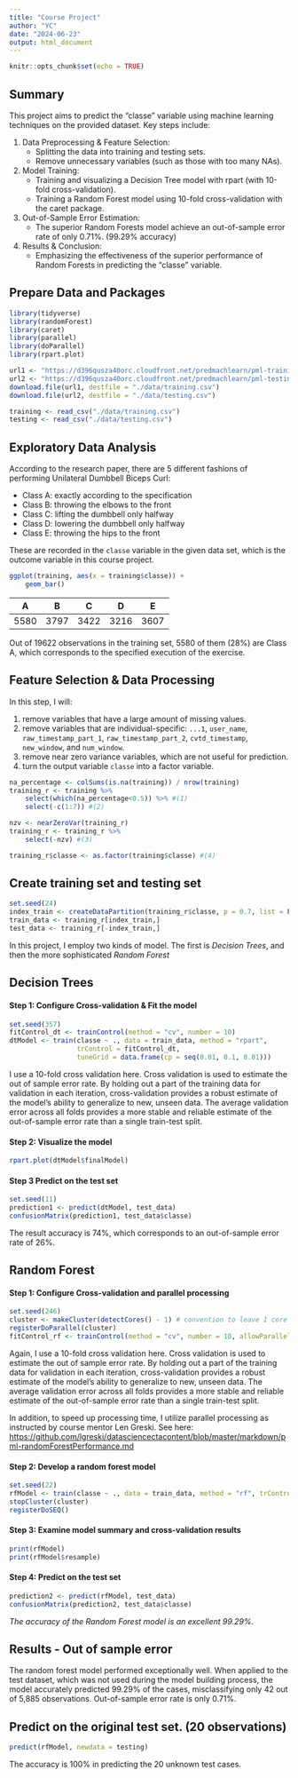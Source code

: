 ```yaml
---
title: "Course Project"
author: "YC"
date: "2024-06-23"
output: html_document
---
```


```r
knitr::opts_chunk$set(echo = TRUE)
```

## Summary
This project aims to predict the "classe" variable using machine learning techniques on the provided dataset. Key steps include:

1. Data Preprocessing & Feature Selection:
    - Splitting the data into training and testing sets.
    - Remove unnecessary variables (such as those with too many NAs).

2. Model Training:
    - Training and visualizing a Decision Tree model with rpart (with 10-fold cross-validation).
    - Training a Random Forest model using 10-fold cross-validation with the caret package.

3. Out-of-Sample Error Estimation:
    - The superior Random Forests model achieve an out-of-sample error rate of only 0.71%. (99.29% accuracy)

4. Results & Conclusion:
    - Emphasizing the effectiveness of the superior performance of Random Forests in predicting the "classe" variable.

## Prepare Data and Packages
```r
library(tidyverse)
library(randomForest)
library(caret)
library(parallel)
library(doParallel)
library(rpart.plot)

url1 <- "https://d396qusza40orc.cloudfront.net/predmachlearn/pml-training.csv"
url2 <- "https://d396qusza40orc.cloudfront.net/predmachlearn/pml-testing.csv"
download.file(url1, destfile = "./data/training.csv")
download.file(url2, destfile = "./data/testing.csv")

training <- read_csv("./data/training.csv")
testing <- read_csv("./data/testing.csv")
```

## Exploratory Data Analysis

According to the research paper, there are 5 different fashions of performing Unilateral Dumbbell Biceps Curl:

- Class A: exactly according to the specification
- Class B: throwing the elbows to the front
- Class C: lifting the dumbbell only halfway
- Class D: lowering the dumbbell only halfway
- Class E: throwing the hips to the front

These are recorded in the `classe` variable in the given data set, which is the outcome variable in this course project.

```r
ggplot(training, aes(x = training$classe)) +
    geom_bar()
```

|   A  |   B  |   C  |   D  |   E  |
|:----:|:----:|:----:|:----:|:----:|
| 5580 | 3797 | 3422 | 3216 | 3607 |

Out of 19622 observations in the training set, 5580 of them (28%) are Class A, which corresponds to the specified execution of the exercise.

## Feature Selection & Data Processing

In this step, I will:

(1) remove variables that have a large amount of missing values.
(2) remove variables that are individual-specific: `...1`, `user_name`, `raw_timestamp_part_1`, `raw_timestamp_part_2`, `cvtd_timestamp`, `new_window`, and `num_window`.
(3) remove near zero variance variables, which are not useful for prediction.
(4) turn the output variable `classe` into a factor variable.

```r
na_percentage <- colSums(is.na(training)) / nrow(training)
training_r <- training %>% 
    select(which(na_percentage<0.5)) %>% #(1)
    select(-c(1:7)) #(2) 

nzv <- nearZeroVar(training_r)
training_r <- training_r %>%
    select(-nzv) #(3)

training_r$classe <- as.factor(training$classe) #(4)
```

## Create training set and testing set
```r
set.seed(24)
index_train <- createDataPartition(training_r$classe, p = 0.7, list = F) 
train_data <- training_r[index_train,]
test_data <- training_r[-index_train,]
```

In this project, I employ two kinds of model. The first is *Decision Trees*, and then the more sophisticated *Random Forest*

## Decision Trees

#### Step 1: Configure Cross-validation & Fit the model
```r
set.seed(357)
fitControl_dt <- trainControl(method = "cv", number = 10)
dtModel <- train(classe ~ ., data = train_data, method = "rpart", 
                 trControl = fitControl_dt, 
                 tuneGrid = data.frame(cp = seq(0.01, 0.1, 0.01)))
```
I use a 10-fold cross validation here. Cross validation is used to estimate the out of sample error rate. By holding out a part of the training data for validation in each iteration, cross-validation provides a robust estimate of the model's ability to generalize to new, unseen data. The average validation error across all folds provides a more stable and reliable estimate of the out-of-sample error rate than a single train-test split.

#### Step 2: Visualize the model
```r
rpart.plot(dtModel$finalModel)
```

#### Step 3 Predict on the test set
```r
set.seed(11)
prediction1 <- predict(dtModel, test_data)
confusionMatrix(prediction1, test_data$classe)
```
The result accuracy is 74%, which corresponds to an out-of-sample error rate of 26%.


## Random Forest

#### Step 1: Configure Cross-validation and parallel processing
```r
set.seed(246)
cluster <- makeCluster(detectCores() - 1) # convention to leave 1 core for OS
registerDoParallel(cluster)
fitControl_rf <- trainControl(method = "cv", number = 10, allowParallel = TRUE)
```
Again, I use a 10-fold cross validation here. Cross validation is used to estimate the out of sample error rate. By holding out a part of the training data for validation in each iteration, cross-validation provides a robust estimate of the model's ability to generalize to new, unseen data. The average validation error across all folds provides a more stable and reliable estimate of the out-of-sample error rate than a single train-test split.

In addition, to speed up processing time, I utilize parallel processing as instructed by course mentor Len Greski. See here: <https://github.com/lgreski/datasciencectacontent/blob/master/markdown/pml-randomForestPerformance.md>


#### Step 2: Develop a random forest model
```r
set.seed(22)
rfModel <- train(classe ~ ., data = train_data, method = "rf", trControl = fitControl_rf, ntree = 100)
stopCluster(cluster)
registerDoSEQ()
```

#### Step 3: Examine model summary and cross-validation results
```r
print(rfModel)
print(rfModel$resample)
```

#### Step 4: Predict on the test set
```r
prediction2 <- predict(rfModel, test_data)
confusionMatrix(prediction2, test_data$classe)
```
*The accuracy of the Random Forest model is an excellent 99.29%.*

## Results - Out of sample error
The random forest model performed exceptionally well. When applied to the test dataset, which was not used during the model building process, the model accurately predicted 99.29% of the cases, misclassifying only 42 out of 5,885 observations. Out-of-sample error rate is only 0.71%.


## Predict on the original test set. (20 observations)
```r
predict(rfModel, newdata = testing)
```
The accuracy is 100% in predicting the 20 unknown test cases.




